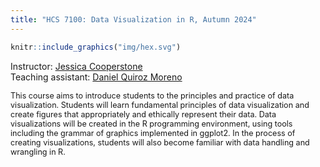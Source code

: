 ```yaml
---
title: "HCS 7100: Data Visualization in R, Autumn 2024"
---
```


::: grid
::: g-col-5
```r
knitr::include_graphics("img/hex.svg")
```
:::

::: g-col-5
Instructor: [Jessica Cooperstone](https://www.cooperstonelab.com/) <br> Teaching assistant: [Daniel Quiroz Moreno](https://github.com/DanielQuiroz97)

:::{style="font-size: 90%;"}
This course aims to introduce students to the principles and practice of data visualization. Students will learn fundamental principles of data visualization and create figures that appropriately and ethically represent their data. Data visualizations will be created in the R programming environment, using tools including the grammar of graphics implemented in ggplot2. In the process of creating visualizations, students will also become familiar with data handling and wrangling in R.
:::
:::
:::
